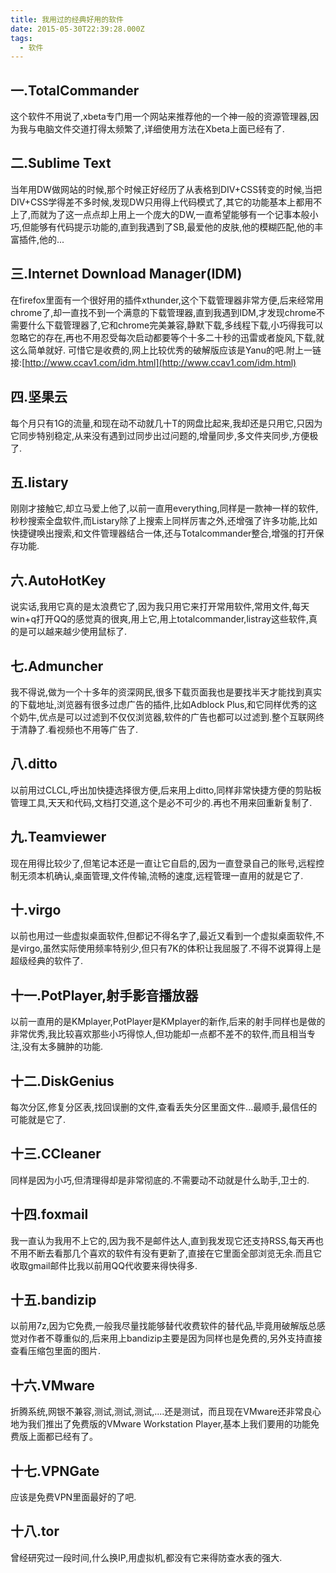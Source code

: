 ```yaml
---
title: 我用过的经典好用的软件
date: 2015-05-30T22:39:28.000Z
tags:
  - 软件
---
```


## 一.TotalCommander
这个软件不用说了,xbeta专门用一个网站来推荐他的一个神一般的资源管理器,因为我与电脑文件交道打得太频繁了,详细使用方法在Xbeta上面已经有了.

## 二.Sublime Text
当年用DW做网站的时候,那个时候正好经历了从表格到DIV+CSS转变的时候,当把DIV+CSS学得差不多时候,发现DW只用得上代码模式了,其它的功能基本上都用不上了,而就为了这一点点却上用上一个庞大的DW,一直希望能够有一个记事本般小巧,但能够有代码提示功能的,直到我遇到了SB,最爱他的皮肤,他的模糊匹配,他的丰富插件,他的...

## 三.Internet Download Manager(IDM)
在firefox里面有一个很好用的插件xthunder,这个下载管理器非常方便,后来经常用chrome了,却一直找不到一个满意的下载管理器,直到我遇到IDM,才发现chrome不需要什么下载管理器了,它和chrome完美兼容,静默下载,多线程下载,小巧得我可以忽略它的存在,再也不用忍受每次启动都要等个十多二十秒的迅雷或者旋风,下载,就这么简单就好.
可惜它是收费的,网上比较优秀的破解版应该是Yanu的吧.附上一链接:[http://www.ccav1.com/idm.html](http://www.ccav1.com/idm.html)

## 四.坚果云
每个月只有1G的流量,和现在动不动就几十T的网盘比起来,我却还是只用它,只因为它同步特别稳定,从来没有遇到过同步出过问题的,增量同步,多文件夹同步,方便极了.

## 五.listary
刚刚才接触它,却立马爱上他了,以前一直用everything,同样是一款神一样的软件,秒秒搜索全盘软件,而Listary除了上搜索上同样厉害之外,还增强了许多功能,比如快捷键唤出搜索,和文件管理器结合一体,还与Totalcommander整合,增强的打开保存功能.

## 六.AutoHotKey
说实话,我用它真的是太浪费它了,因为我只用它来打开常用软件,常用文件,每天win+q打开QQ的感觉真的很爽,用上它,用上totalcommander,listray这些软件,真的是可以越来越少使用鼠标了.

## 七.Admuncher
我不得说,做为一个十多年的资深网民,很多下载页面我也是要找半天才能找到真实的下载地址,浏览器有很多过虑广告的插件,比如Adblock Plus,和它同样优秀的这个奶牛,优点是可以过滤到不仅仅浏览器,软件的广告也都可以过滤到.整个互联网终于清静了.看视频也不用等广告了.

## 八.ditto
以前用过CLCL,呼出加快捷选择很方便,后来用上ditto,同样非常快捷方便的剪贴板管理工具,天天和代码,文档打交道,这个是必不可少的.再也不用来回重新复制了.

## 九.Teamviewer
现在用得比较少了,但笔记本还是一直让它自启的,因为一直登录自己的账号,远程控制无须本机确认,桌面管理,文件传输,流畅的速度,远程管理一直用的就是它了.

## 十.virgo
以前也用过一些虚拟桌面软件,但都记不得名字了,最近又看到一个虚拟桌面软件,不是virgo,虽然实际使用频率特别少,但只有7K的体积让我屈服了.不得不说算得上是超级经典的软件了.

## 十一.PotPlayer,射手影音播放器
以前一直用的是KMplayer,PotPlayer是KMplayer的新作,后来的射手同样也是做的非常优秀,我比较喜欢那些小巧得惊人,但功能却一点都不差不的软件,而且相当专注,没有太多臃肿的功能.

## 十二.DiskGenius
每次分区,修复分区表,找回误删的文件,查看丢失分区里面文件...最顺手,最信任的可能就是它了.

## 十三.CCleaner
同样是因为小巧,但清理得却是非常彻底的.不需要动不动就是什么助手,卫士的.

## 十四.foxmail
我一直认为我用不上它的,因为我不是邮件达人,直到我发现它还支持RSS,每天再也不用不断去看那几个喜欢的软件有没有更新了,直接在它里面全部浏览无余.而且它收取gmail邮件比我以前用QQ代收要来得快得多.

## 十五.bandizip
以前用7z,因为它免费,一般我尽量找能够替代收费软件的替代品,毕竟用破解版总感觉对作者不尊重似的,后来用上bandizip主要是因为同样也是免费的,另外支持直接查看压缩包里面的图片.

## 十六.VMware
折腾系统,网银不兼容,测试,测试,测试,....还是测试，而且现在VMware还非常良心地为我们推出了免费版的VMware Workstation Player,基本上我们要用的功能免费版上面都已经有了。

## 十七.VPNGate
应该是免费VPN里面最好的了吧.

## 十八.tor
曾经研究过一段时间,什么换IP,用虚拟机,都没有它来得防查水表的强大.

